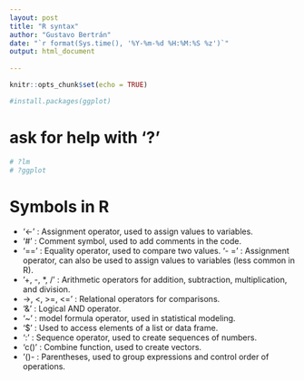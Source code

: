 ```yaml
---
layout: post
title: "R syntax"
author: "Gustavo Bertrán"
date: "`r format(Sys.time(), '%Y-%m-%d %H:%M:%S %z')`"
output: html_document
 
---
```


```r
knitr::opts_chunk$set(echo = TRUE)
```

```r
#install.packages(ggplot)
```
# ask for help with '?'
```r
# ?lm
# ?ggplot

```

# Symbols in R
-  '<-' : Assignment operator, used to assign values to variables.
-  '#' : Comment symbol, used to add comments in the code.
-  '==' : Equality operator, used to compare two values.
'-  =' : Assignment operator, can also be used to assign values to variables (less common in R).
-  '+, -, *, /' : Arithmetic operators for addition, subtraction, multiplication, and division.
-  ->, <, >=, <=' : Relational operators for comparisons.
-  '&' : Logical AND operator.
-  '~' : model formula operator, used in statistical modeling.
-  '$' : Used to access elements of a list or data frame.
-  ':' : Sequence operator, used to create sequences of numbers.
-  'c()' : Combine function, used to create vectors.
-  '()- : Parentheses, used to group expressions and control order of operations.


